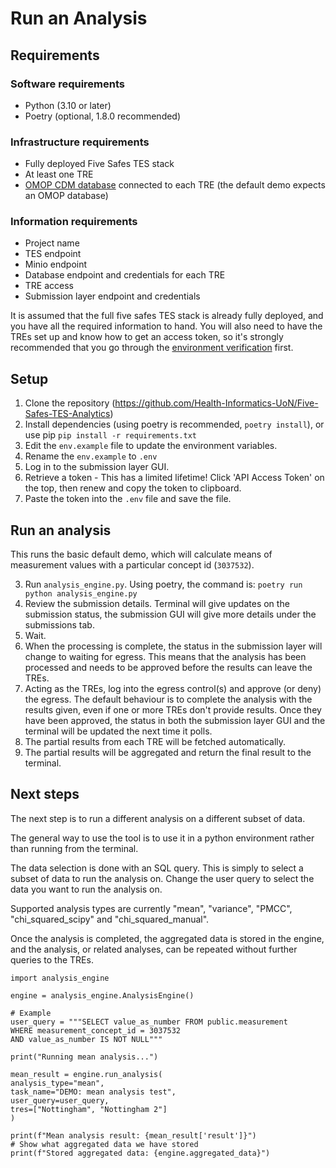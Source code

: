 # Run an Analysis

## Requirements

### Software requirements
* Python (3.10 or later)
* Poetry (optional, 1.8.0 recommended)

### Infrastructure requirements
* Fully deployed Five Safes TES stack
* At least one TRE
* [OMOP CDM database](/standards#observational-medical-outcomes-partnership-omop) connected to each TRE (the default demo expects an OMOP database)

### Information requirements
* Project name
* TES endpoint
* Minio endpoint
* Database endpoint and credentials for each TRE
* TRE access
* Submission layer endpoint and credentials

It is assumed that the full five safes TES stack is already fully deployed, and you have all the required information to hand. You will also need to have the TREs set up and know how to get an access token, so it's strongly recommended that you go through the [environment verification](https://docs.federated-analytics.ac.uk/five_safes_tes/deploy/environment_verification) first.

## Setup
1. Clone the repository (https://github.com/Health-Informatics-UoN/Five-Safes-TES-Analytics)
2. Install dependencies (using poetry is recommended, ```poetry install```), or use pip
```pip install -r requirements.txt```
3. Edit the `env.example` file to update the environment variables.
4. Rename the `env.example` to `.env`
5. Log in to the submission layer GUI.
6. Retrieve a token - This has a limited lifetime! 
   Click 'API Access Token' on the top, then renew and copy the token to clipboard.
7. Paste the token into the `.env` file and save the file.

## Run an analysis
This runs the basic default demo, which will calculate means of measurement values with a particular concept id (`3037532`).

3. Run `analysis_engine.py`. Using poetry, the command is:
 ```poetry run python analysis_engine.py```
 4. Review the submission details. Terminal will give updates on the submission status, the submission GUI will give more details under the submissions tab.
 5. Wait.
 6. When the processing is complete, the status in the submission layer will change to waiting for egress. This means that the analysis has been processed and needs to be approved before the results can leave the TREs.
 7. Acting as the TREs, log into the egress control(s) and approve (or deny) the egress. The default behaviour is to complete the analysis with the results given, even if one or more TREs don't provide results. Once they have been approved, the status in both the submission layer GUI and the terminal will be updated the next time it polls.
 8. The partial results from each TRE will be fetched automatically.
 9. The partial results will be aggregated and return the final result to the terminal.



## Next steps
The next step is to run a different analysis on a different subset of data.

The general way to use the tool is to use it in a python environment rather than running from the terminal. 

The data selection is done with an SQL query. This is simply to select a subset of data to run the analysis on. Change the user query to select the data you want to run the analysis on.

Supported analysis types are currently "mean", "variance", "PMCC", "chi_squared_scipy" and "chi_squared_manual".

Once the analysis is completed, the aggregated data is stored in the engine, and the analysis, or related analyses, can be repeated without further queries to the TREs.

```
import analysis_engine

engine = analysis_engine.AnalysisEngine()

# Example
user_query = """SELECT value_as_number FROM public.measurement
WHERE measurement_concept_id = 3037532
AND value_as_number IS NOT NULL"""

print("Running mean analysis...")

mean_result = engine.run_analysis(
analysis_type="mean",
task_name="DEMO: mean analysis test",
user_query=user_query,
tres=["Nottingham", "Nottingham 2"]
)

print(f"Mean analysis result: {mean_result['result']}")
# Show what aggregated data we have stored
print(f"Stored aggregated data: {engine.aggregated_data}")
```
